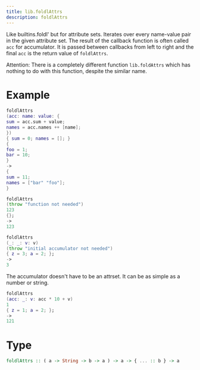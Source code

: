 ```yaml
---
title: lib.foldlAttrs
description: foldlAttrs
---
```



Like builtins.foldl' but for attribute sets.
Iterates over every name-value pair in the given attribute set.
The result of the callback function is often called `acc` for accumulator. It is passed between callbacks from left to right and the final `acc` is the return value of `foldlAttrs`.

Attention:
There is a completely different function
`lib.foldAttrs`
which has nothing to do with this function, despite the similar name.

# Example

```nix
foldlAttrs
(acc: name: value: {
sum = acc.sum + value;
names = acc.names ++ [name];
})
{ sum = 0; names = []; }
{
foo = 1;
bar = 10;
}
->
{
sum = 11;
names = ["bar" "foo"];
}
```

```nix
foldlAttrs
(throw "function not needed")
123
{};
->
123
```

```nix
foldlAttrs
(_: _: v: v)
(throw "initial accumulator not needed")
{ z = 3; a = 2; };
->
3
```

The accumulator doesn't have to be an attrset.
It can be as simple as a number or string.

```nix
foldlAttrs
(acc: _: v: acc * 10 + v)
1
{ z = 1; a = 2; };
->
121
```

# Type

```haskell
foldlAttrs :: ( a -> String -> b -> a ) -> a -> { ... :: b } -> a
```
